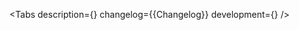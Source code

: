 

<Meta of={Stories} />

<ComponentHeader
    name='Scrollbar'
    children='Используется для управления контентм с помощью полосы прокрутки.'
/>

<Tabs
    description={<Description />}
    changelog={<Markdown>{Changelog}</Markdown>}
    development={<Development />}
/>
